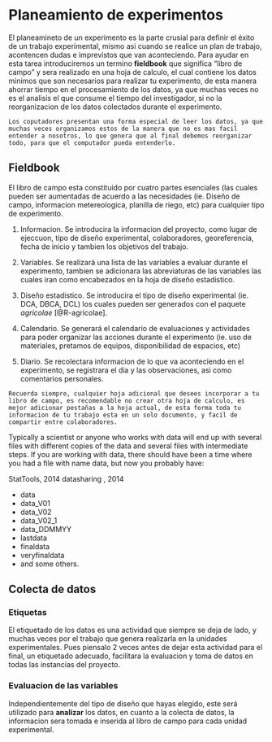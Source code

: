 # Planeamiento de experimentos

El planeamineto de un experimento es la parte crusial para definir el éxito de un trabajo experimental, mismo asi cuando se realice un plan de trabajo, acontencen dudas e  imprevistos que van aconteciendo. Para ayudar en esta tarea introduciremos un termino **fieldbook** que significa "libro de campo" y sera realizado en una hoja de calculo, el cual contiene los datos minimos que son necesarios para realizar tu experimento, de esta manera ahorrar tiempo en el procesamiento de los datos, ya que muchas veces no es el analisis el que consume el tiempo del investigador, si no la reorganizacion de los datos colectados durante el experimento.


```{block2, type='rmdnote',  echo = T}

Los coputadores presentan una forma especial de leer los datos, ya que muchas veces organizamos estos de la manera que no es mas facil entender a nosotros, lo que genera que al final debemos reorganizar todo, para que el computador pueda entenderlo.

```

## Fieldbook

El libro de campo esta constituido por cuatro partes esenciales (las cuales pueden ser aumentadas de acuerdo a las necesidades (ie. Diseño de campo, informacion metereologica, planilla de riego, etc) para cualquier tipo de experimento.

1. Informacion. Se introducira la informacion del proyecto, como lugar de ejeccuon, tipo de diseño experimental, colaboradores, georeferencia, fecha de inicio y tambien los objetivos del trabajo.

2. Variables. Se realizará una lista de las variables a evaluar durante el experimento, tambien se adicionara las abreviaturas de las variables las cuales iran como encabezados en la hoja de diseño estadistico.

3. Diseño estadistico. Se introducira el tipo de diseño experimental (ie. DCA, DBCA, DCL) los cuales pueden ser generados con el paquete *agricolae* [@R-agricolae].

4. Calendario. Se generará el calendario de evaluaciones y actividades para poder organizar las acciones durante el experimento (ie. uso de materiales, pretamos de equipos, disponibilidad de espacios, etc)

5. Diario. Se recolectara informacion de lo que va aconteciendo en el experimento, se registrara el dia y las observaciones, asi como comentarios personales.


```{block, type='rmdtip'}

Recuerda siempre, cualquier hoja adicional que desees incorporar a tu libro de campo, es recomendable no crear otra hoja de calculo, es mejor adicionar pestañas a la hoja actual, de esta forma toda tu informacion de tu trabajo esta en un solo documento, y facil de compartir entre colaboradores.

```

Typically a scientist or anyone who works with data will end up with several files with different copies of the data and several files with intermediate steps. If you are working with data, there should have been a time where you had a file with name data, but now you probably have:

StatTools, 2014
datasharing , 2014

- data
- data_V01
- data_V02
- data_V02_1
- data_DDMMYY
- lastdata
- finaldata
- veryfinaldata 
- and some others.


## Colecta de datos

### Etiquetas

El etiquetado de los datos es una actividad que siempre se deja de lado, y muchas veces por el trabajo que genera realizarla en la unidades experimentales. Pues piensalo 2 veces antes de dejar esta actividad para el final, un etiquetado adecuado, facilitara la evaluacion y toma de datos en todas las instancias del proyecto.


<!-- Explicar como generar las etiquetas con el libro de campo!! -->

### Evaluacion de las variables

Independientemente del tipo de diseño que hayas elegido, este será utilizado para **analizar** los datos, en cuanto a la colecta de datos, la informacion sera tomada e inserida al libro de campo para cada unidad experimental.